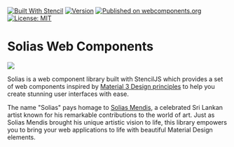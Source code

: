
<Meta title="Home" />

<style>
{`
  .img {
    text-align: center;
    width: 160px;
    height: auto;
  }
`}
  
</style>

[![Built With Stencil](https://img.shields.io/badge/-Built%20With%20Stencil-16161d.svg?logo=data%3Aimage%2Fsvg%2Bxml%3Bbase64%2CPD94bWwgdmVyc2lvbj0iMS4wIiBlbmNvZGluZz0idXRmLTgiPz4KPCEtLSBHZW5lcmF0b3I6IEFkb2JlIElsbHVzdHJhdG9yIDE5LjIuMSwgU1ZHIEV4cG9ydCBQbHVnLUluIC4gU1ZHIFZlcnNpb246IDYuMDAgQnVpbGQgMCkgIC0tPgo8c3ZnIHZlcnNpb249IjEuMSIgaWQ9IkxheWVyXzEiIHhtbG5zPSJodHRwOi8vd3d3LnczLm9yZy8yMDAwL3N2ZyIgeG1sbnM6eGxpbms9Imh0dHA6Ly93d3cudzMub3JnLzE5OTkveGxpbmsiIHg9IjBweCIgeT0iMHB4IgoJIHZpZXdCb3g9IjAgMCA1MTIgNTEyIiBzdHlsZT0iZW5hYmxlLWJhY2tncm91bmQ6bmV3IDAgMCA1MTIgNTEyOyIgeG1sOnNwYWNlPSJwcmVzZXJ2ZSI%2BCjxzdHlsZSB0eXBlPSJ0ZXh0L2NzcyI%2BCgkuc3Qwe2ZpbGw6I0ZGRkZGRjt9Cjwvc3R5bGU%2BCjxwYXRoIGNsYXNzPSJzdDAiIGQ9Ik00MjQuNywzNzMuOWMwLDM3LjYtNTUuMSw2OC42LTkyLjcsNjguNkgxODAuNGMtMzcuOSwwLTkyLjctMzAuNy05Mi43LTY4LjZ2LTMuNmgzMzYuOVYzNzMuOXoiLz4KPHBhdGggY2xhc3M9InN0MCIgZD0iTTQyNC43LDI5Mi4xSDE4MC40Yy0zNy42LDAtOTIuNy0zMS05Mi43LTY4LjZ2LTMuNkgzMzJjMzcuNiwwLDkyLjcsMzEsOTIuNyw2OC42VjI5Mi4xeiIvPgo8cGF0aCBjbGFzcz0ic3QwIiBkPSJNNDI0LjcsMTQxLjdIODcuN3YtMy42YzAtMzcuNiw1NC44LTY4LjYsOTIuNy02OC42SDMzMmMzNy45LDAsOTIuNywzMC43LDkyLjcsNjguNlYxNDEuN3oiLz4KPC9zdmc%2BCg%3D%3D&colorA=16161d&style=flat-square)](https://stenciljs.com)
[![Version](https://img.shields.io/npm/v/solias.svg)](https://www.npmjs.com/package/solias)
[![Published on webcomponents.org](https://img.shields.io/badge/webcomponents.org-published-blue.svg)](https://www.webcomponents.org/element/solias)
[![License: MIT](https://img.shields.io/badge/License-MIT-yellow.svg)](https://opensource.org/licenses/MIT)

# Solias Web Components

<img class="img" src={Solias_Logo} />

Solias is a web component library built with StencilJS which provides a set of web components inspired by [Material 3 Design principles](https://m3.material.io/) to help you create stunning user interfaces with ease.

The name "Solias" pays homage to [Solias Mendis](https://en.wikipedia.org/wiki/Solias_Mendis), a celebrated Sri Lankan artist known for his remarkable contributions to the world of art. Just as Solias Mendis brought his unique artistic vision to life, this library empowers you to bring your web applications to life with beautiful Material Design elements.
